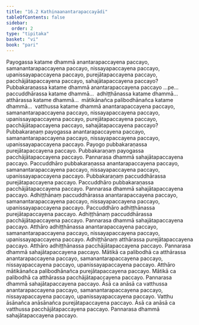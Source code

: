 ```yaml
---
title: "16.2 Kathinaanantarapaccayādi"
tableOfContents: false
sidebar:
  order: 2
type: "tipitaka"
basket: "vi"
book: "pari"
---
```



<DynamicBreadcrumb />

<Division number="404" book="pari">

<Paragraph number="1887" book="pari">
Payogassa katame dhammā anantarapaccayena paccayo, samanantarapaccayena paccayo, nissayapaccayena paccayo, upanissayapaccayena paccayo, purejātapaccayena paccayo, pacchājātapaccayena paccayo, sahajātapaccayena paccayo? Pubbakaraṇassa katame dhammā anantarapaccayena paccayo …pe…  paccuddhārassa katame dhammā…  adhiṭṭhānassa katame dhammā…  atthārassa katame dhammā…  mātikānañca palibodhānañca katame dhammā…  vatthussa katame dhammā anantarapaccayena paccayo, samanantarapaccayena paccayo, nissayapaccayena paccayo, upanissayapaccayena paccayo, purejātapaccayena paccayo, pacchājātapaccayena paccayo, sahajātapaccayena paccayo?
</Paragraph>

<Paragraph number="1888" book="pari">
Pubbakaraṇaṃ payogassa anantarapaccayena paccayo, samanantarapaccayena paccayo, nissayapaccayena paccayo, upanissayapaccayena paccayo. Payogo pubbakaraṇassa purejātapaccayena paccayo. Pubbakaraṇaṃ payogassa pacchājātapaccayena paccayo. Pannarasa dhammā sahajātapaccayena paccayo. Paccuddhāro pubbakaraṇassa anantarapaccayena paccayo, samanantarapaccayena paccayo, nissayapaccayena paccayo, upanissayapaccayena paccayo. Pubbakaraṇaṃ paccuddhārassa purejātapaccayena paccayo. Paccuddhāro pubbakaraṇassa pacchājātapaccayena paccayo. Pannarasa dhammā sahajātapaccayena paccayo. Adhiṭṭhānaṃ paccuddhārassa anantarapaccayena paccayo, samanantarapaccayena paccayo, nissayapaccayena paccayo, upanissayapaccayena paccayo. Paccuddhāro adhiṭṭhānassa purejātapaccayena paccayo. Adhiṭṭhānaṃ paccuddhārassa pacchājātapaccayena paccayo. Pannarasa dhammā sahajātapaccayena paccayo. Atthāro adhiṭṭhānassa anantarapaccayena paccayo, samanantarapaccayena paccayo, nissayapaccayena paccayo, upanissayapaccayena paccayo. Adhiṭṭhānaṃ atthārassa purejātapaccayena paccayo. Atthāro adhiṭṭhānassa pacchājātapaccayena paccayo. Pannarasa dhammā sahajātapaccayena paccayo. Mātikā ca palibodhā ca atthārassa anantarapaccayena paccayo, samanantarapaccayena paccayo, nissayapaccayena paccayo, upanissayapaccayena paccayo. Atthāro mātikānañca palibodhānañca purejātapaccayena paccayo. Mātikā ca palibodhā ca atthārassa pacchājātapaccayena paccayo. Pannarasa dhammā sahajātapaccayena paccayo. Āsā ca anāsā ca vatthussa anantarapaccayena paccayo, samanantarapaccayena paccayo, nissayapaccayena paccayo, upanissayapaccayena paccayo. Vatthu āsānañca anāsānañca purejātapaccayena paccayo. Āsā ca anāsā ca vatthussa pacchājātapaccayena paccayo. Pannarasa dhammā sahajātapaccayena paccayo.
</Paragraph>
</Division>